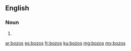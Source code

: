==English==

===Noun===
{{head|en|plural}}

# {{plural of|bozo|lang=en}}

[[ar:bozos]]
[[es:bozos]]
[[fr:bozos]]
[[ku:bozos]]
[[mg:bozos]]
[[my:bozos]]
